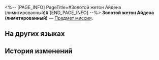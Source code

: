 <%-- [PAGE_INFO]
PageTitle=#Золотой жетон Айдена (лимитированный)#
[END_PAGE_INFO] --%>
{{Предмет Инфобокс
|id          = 140430
|Изображение = Предмет Золотой жетон Айдена (лимитированный).png
|Тип         = Предмет миссии
|Инвентарь   = Миссии
|Редкость    = 3
|Эффект      = 
|Описание    = Кажется, этот блестящий золотой жетон стоит очень дорого. В теории его можно обменять на громадный суперджекпот, но никто в Золотом миге не знает, как им пользоваться.<br />Так или иначе, помни, что на нём написано: «Обещание будущего».
}}
'''Золотой жетон Айдена (лимитированный)''' — [[Предмет миссии]].

==На других языках==
{{На других языках
|en   = Golden Limited - Aideen Token
|zhs  = 黄金限定•艾迪恩游戏币
|zht  = 黃金限定•艾迪恩遊戲幣
|ja   = 黄金限定・エディオンコイン
|ko   = 황금 한정•에이딘 코인
|es   = Ficha Aideen dorada exclusiva
|fr   = Jeton Aideen doré en édition limitée
|ru   = Золотой жетон Айдена (лимитированный)
|th   = Aideen Token - ลิมิเต็ดสีทอง
|vi   = Vàng Giới Hạn - Xu Aideen
|de   = Limitierte Goldausgabe – Aideen-Marke
|id   = Aideen Token Emas - Edisi Terbatas
|pt   = Ficha Aideen Dourada de Edição Limitada
}}

==История изменений==
{{История изменений|3.5}}